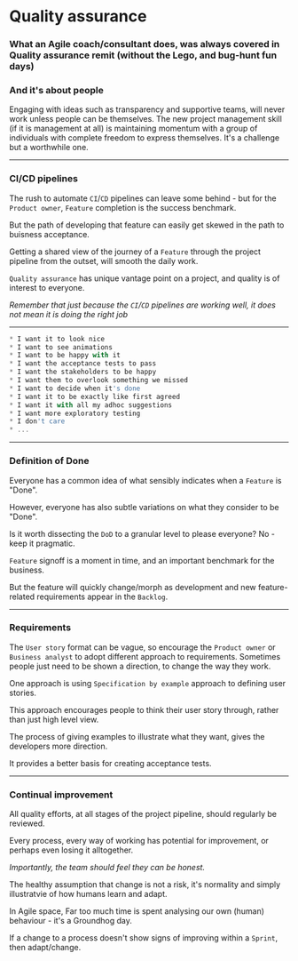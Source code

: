 
# Quality assurance

### What an Agile coach/consultant does, was always covered in Quality assurance remit (without the Lego, and bug-hunt fun days)

<DeckWave deck="decks/hi">

### And it's about people

Engaging with ideas such as transparency and supportive teams, will never work unless people can be themselves. The new project management skill (if it is management at all) is maintaining momentum with a group of individuals with complete freedom to express themselves. It's a challenge but a worthwhile one.

---

### CI/CD pipelines

The rush to automate `CI`/`CD` pipelines can leave some behind - but for the `Product owner`, `Feature` completion is the success benchmark.

But the path of developing that feature can easily get skewed in the path to buisness acceptance.

Getting a shared view of the journey of a `Feature` through the project pipeline from the outset, will smooth the daily work.

`Quality assurance` has unique vantage point on a project, and quality is of interest to everyone.

_Remember that just because the `CI`/`CD` pipelines are working well, it does not mean it is doing the right job_ 

---
```jsx
* I want it to look nice
* I want to see animations
* I want to be happy with it
* I want the acceptance tests to pass
* I want the stakeholders to be happy
* I want them to overlook something we missed
* I want to decide when it's done
* I want it to be exactly like first agreed
* I want it with all my adhoc suggestions
* I want more exploratory testing
* I don't care
* ...
```
---
### Definition of Done

Everyone has a common idea of what sensibly indicates when a `Feature` is "Done". 

However, everyone has also subtle variations on what they consider to be "Done".

Is it worth dissecting the `DoD` to a granular level to please everyone? No - keep it pragmatic.

`Feature` signoff is a moment in time, and an important benchmark for the business. 

But the feature will quickly change/morph as development and new feature-related requirements appear in the `Backlog`.

---

### Requirements

The `User story` format can be vague, so encourage the `Product owner` or `Business analyst` to adopt different approach to requirements. Sometimes people just need to be shown a direction, to change the way they work.

One approach is using `Specification by example` approach to defining user stories. 

This approach encourages people to think their user story through, rather than just high level view.

The process of giving examples to illustrate what they want, gives the developers more direction. 

It provides a better basis for creating acceptance tests.

---

### Continual improvement

All quality efforts, at all stages of the project pipeline, should regularly be reviewed.

Every process, every way of working has potential for improvement, or perhaps even losing it alltogether.

_Importantly, the team should feel they can be honest._

The healthy assumption that change is not a risk, it's normality and simply illustratvie of how humans learn and adapt.

In Agile space, Far too much time is spent analysing our own (human) behaviour - it's a Groundhog day.

If a change to a process doesn't show signs of improving within a `Sprint`, then adapt/change.


</DeckWave>
